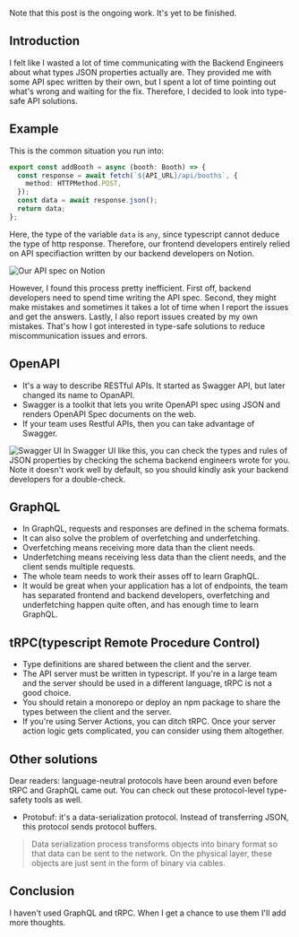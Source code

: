 Note that this post is the ongoing work. It's yet to be finished.

## Introduction
I felt like I wasted a lot of time communicating with the Backend Engineers about what types JSON properties actually are. They provided me with some API spec written by their own, but I spent a lot of time pointing out what's wrong and waiting for the fix. Therefore, I decided to look into type-safe API solutions.

## Example
This is the common situation you run into:
```typescript
export const addBooth = async (booth: Booth) => {
  const response = await fetch(`${API_URL}/api/booths`, {
    method: HTTPMethod.POST,
  });
  const data = await response.json();
  return data;
};
```
Here, the type of the variable `data` is `any`, since typescript cannot deduce the type of http response. Therefore, our frontend developers entirely relied on API specifiaction written by our backend developers on Notion. 

![Our API spec on Notion](https://dev-to-uploads.s3.amazonaws.com/uploads/articles/tg090guaf2nfj5uxr0si.png)

However, I found this process pretty inefficient. First off, backend developers need to spend time writing the API spec. Second, they might make mistakes and sometimes it takes a lot of time when I report the issues and get the answers. Lastly, I also report issues created by my own mistakes. That's how I got interested in type-safe solutions to reduce miscommunication issues and errors.

## OpenAPI
- It's a way to describe RESTful APIs. It started as Swagger API, but later changed its name to OpanAPI.
- Swagger is a toolkit that lets you write OpenAPI spec using JSON and renders OpenAPI Spec documents on the web.
- If your team uses Restful APIs, then you can take advantage of Swagger.


![Swagger UI](https://dev-to-uploads.s3.amazonaws.com/uploads/articles/k0krsxjuxnnhxb84hgcn.png)
In Swagger UI like this, you can check the types and rules of JSON properties by checking the schema backend engineers wrote for you. Note it doesn't work well by default, so you should kindly ask your backend developers for a double-check.

## GraphQL
- In GraphQL, requests and responses are defined in the schema formats.
- It can also solve the problem of overfetching and underfetching.
- Overfetching means receiving more data than the client needs.
- Underfetching means receiving less data than the client needs, and the client sends multiple requests.
- The whole team needs to work their asses off to learn GraphQL.
- It would be great when your application has a lot of endpoints, the team has separated frontend and backend developers, overfetching and underfetching happen quite often, and has enough time to learn GraphQL.

## tRPC(typescript Remote Procedure Control)
- Type definitions are shared between the client and the server.
- The API server must be written in typescript. If you're in a large team and the server should be used in a different language, tRPC is not a good choice.
- You should retain a monorepo or deploy an npm package to share the types between the client and the server.
- If you're using Server Actions, you can ditch tRPC. Once your server action logic gets complicated, you can consider using them altogether.

## Other solutions
Dear readers: language-neutral protocols have been around even before tRPC and GraphQL came out. You can check out these protocol-level type-safety tools as well.

- Protobuf: it's a data-serialization protocol. Instead of transferring JSON, this protocol sends protocol buffers.

> Data serialization process transforms objects into binary format so that data can be sent to the network. On the physical layer, these objects are just sent in the form of binary via cables.

## Conclusion
I haven't used GraphQL and tRPC. When I get a chance to use them I'll add more thoughts.